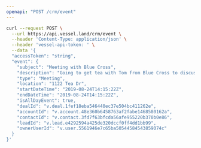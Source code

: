 ```yaml
---
openapi: "POST /crm/event"
---
```


<RequestExample>

```bash Request
curl --request POST \
  --url https://api.vessel.land/crm/event \
  --header 'Content-Type: application/json' \
  --header 'vessel-api-token: ' \
  --data '{
  "accessToken": "string",
  "event": {
    "subject": "Meeting with Blue Cross",
    "description": "Going to get tea with Tom from Blue Cross to discuss his paper needs",
    "type": "Meeting",
    "location": "1122 Tea Dr",
    "startDateTime": "2019-08-24T14:15:22Z",
    "endDateTime": "2019-08-24T14:15:22Z",
    "isAllDayEvent": true,
    "dealId": "v.deal.1fef18eba546440ec37e504bc411262e",
    "accountId": "v.account.48e360b6458763af2fabe1468580162a",
    "contactId": "v.contact.3fd7f63bfcda56afe955220b370b0e86",
    "leadId": "v.lead.e4292594a425de320dccf0ff4dd1bb99",
    "ownerUserId": "v.user.5561946e7c65ba50544584543859074c"
  }
}'
```

</RequestExample>

